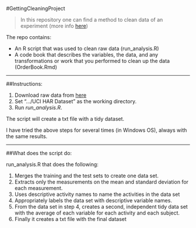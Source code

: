 


#GettingCleaningProject



> In this repository one can find a method to clean data of an experiment (more info  [here](http://archive.ics.uci.edu/ml/datasets/Human+Activity+Recognition+Using+Smartphones))


The repo contains:

+ An R script that was used to clean raw data (run_analysis.R)
+ A code book that describes the variables, the data, and any transformations or work that you performed to clean up the data (OrderBook.Rmd)

---

##Instructions:


1. Download raw data from [here](https://d396qusza40orc.cloudfront.net/getdata%2Fprojectfiles%2FUCI%20HAR%20Dataset.zip)
2. Set ".../UCI HAR Dataset" as the working directory.
3. Run *run_analysis.R*.  

The script will create a txt file with a tidy dataset.

I have tried the above steps for several times (in Windows OS), always with the same results.

---

##What does the script do:

run_analysis.R that does the following: 

1. Merges the training and the test sets to create one data set.
2. Extracts only the measurements on the mean and standard deviation for each measurement. 
3. Uses descriptive activity names to name the activities in the data set
4. Appropriately labels the data set with descriptive variable names. 
5. From the data set in step 4, creates a second, independent tidy data set with the average of each variable for each activity and each subject. 
6. Finally it creates a txt file with the final dataset

